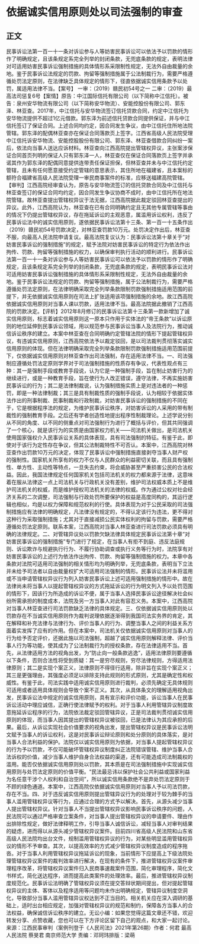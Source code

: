 # 依据诚实信用原则处以司法强制的审查
## 正文
民事诉讼法第一百一十一条对诉讼参与人等妨害民事诉讼可以依法予以罚款的情形作了明确规定，且该条规定系完全列举的封闭条款，无兜底条款的规定，表明法律对可适用妨害民事诉讼强制措施的具体情形系采限制性规定，无法外自由裁量的余地。鉴于民事诉讼法规定的罚款、拘留等强制措施属于公法制裁行为，需要严格遵循处罚法定原则，在法律缺乏具体规定的情形下，径直依据诚实信用条款予以处罚，属适用法律不当。【案号】  一审：（2019）赣民初54号之一 二审：（2019）最高法司惩复6号【案情】原告：中江国际信托有限公司（以下简称中江信托）。被告：泉州安华物流有限公司（以下简称安华物流）、安能控股份有限公司、郭东泽、林亚查。2017年，中江信托与安华物流签订信托贷款合同，约定中江信托为安华物流提供不超过1亿元借款。郭东泽为前述信托贷款合同提供保证，并与中江信托签订了保证合同。上述合同均约定，因合同发生争议，由中江信托住所地法院管辖。郭东泽的配偶林亚查亦在保证合同落款页上签字。江西省高级人民法院受理中江信托诉安华物流、安能控股股份有限公司、郭东泽、林亚查借款合同纠纷一案后，依法向当事人送达应诉材料。林亚查向江西高院提出管辖权异议，主张案涉保证合同首页列明的保证人只有郭东泽一人，林亚查仅在保证合同落款页上签字并承诺其作为郭东泽的配偶同意提供连带责任保证担保，但林亚查并未与中江信托约定管辖，且未有任何愿意接受约定管辖的意思表示，其住所地在福建省，且本案标的额符合福建省高级人民法院受理一审民商事案件的标准，应移送福建高院管辖。【审判】江西高院经审查认为，原告与安华物流签订的信托贷款合同及中江信托与林亚查签订的保证合同均约定，因合同发生争议协商不成时，由中江信托所在地法院管辖。故林亚查提出管辖权异议于法无据，江西高院据此裁定驳回林亚查提出的异议。此外，江西高院认为，林亚查在已有合同明确约定且无其他专属管辖等事由的情况下仍提出管辖权异议，存在拖延诉讼的主观恶意，属滥用诉讼权利，违反了民事诉讼法中的诚实信用原则，遂依据民事诉讼法第十三条、第一百一十五条作出（2019）赣民初54号罚款决定，对林亚查罚款10万元。处罚决定作出后，林亚查不服，向最高人民法院申请复议。最高法院复议认为：民事诉讼法第十章关于“对妨害民事诉讼的强制措施”的规定，赋予法院对妨害民事诉讼的特定行为依法作出拘传、罚款、拘留等强制措施的权力，以确保审判执行活动的顺利进行。民事诉讼法第一百一十一条对诉讼参与人等妨害民事诉讼可以依法予以罚款的情形作了明确规定，且该条规定系完全列举的封闭条款，无兜底条款的规定，表明民事诉讼法对可适用妨害民事诉讼强制措施的具体情形系采限制性规定，无法外自由裁量的余地。鉴于民事诉讼法规定的罚款、拘留等强制措施，属于公法制裁行为，需要严格遵循处罚法定原则，在法律明确采取完全列举条款限制罚款强制措施适用范围的前提下，并无依据诚实信用原则在司法上扩张适用该项强制措施的余地。故江西高院依据诚实信用原则对当事人课以罚款，适用法律不当。最高法院据此撤销了江西高院的罚款决定。【评析】2012年8月修订的民事诉讼法第十三条第一款新增加了诚实信用原则，标志着诚实信用原则这一原本只作用于实体法的“帝王条款”以诉讼原则的地位延伸到民事诉讼领域，用以规范参与民事诉讼当事人及法院行为，推动诚信诉讼秩序的建立。本案中林亚查在合同明确约定管辖法院的情形下提起管辖权异议，有违诚实信用原则，江西高院依法予以裁定驳回，是以司法裁判贯彻落实诚实信用原则的体现。但在法律明确采取完全列举条款限制罚款强制措施适用范围前提下，仅依据诚实信用原则对林亚查作出司法强制，存在适用法律不当。一、司法强制应遵循处罚法定原则学界对于司法强制措施的性质存有争议，代表性观点有三种：其一是强制手段或教育手段说，认为它是一种强制手段，旨在制止妨害行为的继续进行，或是一种教育手段，旨在使行为人改正错误，遵守法律，不再实施妨害民事诉讼的行为；其二是法律制裁说，认为强制措施实质上是对违法者的一种惩罚，即是一种法律制裁；其三是具有制裁性质的强制手段说，认为相较于依据实体法作出的刑事制裁、民事制裁和行政制裁，对妨害民事诉讼的强制措施的不同在于，它是根据程序法的规定，为维护民事诉讼秩序，对妨害诉讼的人采用的带有制裁性的强制教育手段。之后还有学者创造性地提出程序性制裁理论。上述学说分别从不同的角度、以不同的侧重点对司法强制行为进行了概括与评价，但其共同强调了一个核心，就是该行为的实质是由国家权力机关——司法机关做出，是司法机关使用国家强权介入民事诉讼关系的具体表现，具有司法强制的特征。有鉴于此，即使对于该行为定性存在争议，但其公法制裁特性不可否认。本案中，江西高院对林亚查作出罚款10万元的决定，体现了民事诉讼中强制措施直接剥夺当事人财产权的强制性。国家机关所享有的权力不仅与人民群众的利益密切关联，而且具有强制性、单方性、主动性等特点，一旦失去约束，将会威胁甚至严重损害公民的合法权益。因此，我国法律规定任何国家机关包括司法机关的权力都来源于法律，这意味着在服从法律这一点上司法机关与行政机关没有差别，维护司法权威本质上不是维护司法机关的权威，而是维护授权司法机关的法律的权威。作为通过公权对社会经济关系的二次调整，司法强制与行政处罚所要保护的权益是高度同构的，其运行逻辑也相似，均是以权力保障和规范权利的行使。具体表现为对于公民采取的司法强制措施应有法律的明确规定，凡法律没有规定的，不得认定该行为违法，更不得对这种行为采取强制措施；尤其对于直接减损公民实体权利的拘留与罚款，需要严格遵循处罚法定原则。联系本案，江西高院对当事人林亚查进行司法罚款必须具有明确的法律规定。二、对管辖异议处以罚款欠缺法律具体规定民事诉讼法第十章“对妨害民事诉讼的强制措施”专门进行了规定，在当事人有拒不到庭、违反法庭规则、诉讼欺诈与规避执行行为、不履行协助调查或执行义务等行为时，法院享有对妨害民事诉讼的上述行为依法作出拘传、罚款、拘留等强制措施的权力。本章中各条款对法院可适用司法强制的相关情形均为明确列举，无兜底条款，表明当下立法并未给予司法者以自由裁量权扩大可适用司法强制的情形。民事诉讼法并未将滥用或不当申请管辖权异议行为列入妨害民事诉讼上述可适用强制措施的情形中。故在法律尚未将当事人以提起管辖权异议的方式拖延诉讼的行为明文列入予以处罚范围的情形下，因该行为所造成的诉讼不便，属于当事人选择民事诉讼途径解决社会纠纷所需承担的制度成本，法院及另一方当事人对此有容忍义务。本案中，江西高院对当事人林亚查进行司法罚款缺乏法律的具体规定。三、仅依据诚实信用原则处以罚款存在不当诚实信用原则作为裁判说理依据逐渐得到我国司法实务界的肯定，其在解释和补充法律与法律行为、评价当事人的行为、调整当事人之间的利益关系方面着实发挥了应有的作用。但在本案中，司法机关仅依据诚实信用原则对当事人的行为给予否定评价，还据此施以司法强制，超越了诚实信用原则解释法律、评价当事人行为等功能，使其成为了公法制裁行为的授权条款，存在法律适用不当。首先，从法律适用方法的视角出发，为“防止向一般条款逃逸”，适用法律原则要遵循以下条件，否则合法性将受到质疑：其一是穷尽规则，穷尽法律规则，方得适用法律原则；其二是实现个案正义，法律原则不得径行适用，除非旨在实现个案正义；其三是更强理由，其强度必须足以排除支持此规则的形式原则，尤其是确定性和权威性。有鉴于此，司法实践中适用诚实信用原则进行裁判，必须先确定无具体规则可适用或者适用具体规则会导致个案不正义。其次，从具体条文的理解适用视角出发，民事诉讼法中规定的诚实信用原则，具有宣示和评价功能，诉讼当事人在民事诉讼活动中理应诚信，正确行使法律赋予的权利。对于当事人利用管辖异议制度故意拖延诉讼程序的行为，法院依法裁定驳回管辖异议，正是司法裁判贯彻诚实信用原则的体现，而当事人因其提出的管辖权异议被驳回，已是法律认为其应承担的后果。最后，从诉讼实现社会价值要求的视角出发，提出管辖权异议是民事诉讼法明文赋予当事人的诉讼权利，这是对民事诉讼辩论原则和处分原则的具体落实，是对当事人合法利益的保护。法院仅以诚实信用原则为依据，对当事人提起管辖权异议的行为予以罚款，不仅可能破坏管辖权异议制度纠正法院错误管辖、维护当事人合法诉权的价值，减少当事人维护自身合法权益的渠道，还有可能造成司法制裁权的滥用。能否仅依据诚实信用原则处以罚款，其本质是在司法强制措施中实现诚实信用原则与处罚法定原则的价值平衡。“民法最忌讳以保护社会公共利益或国家利益为名任意干涉个人权利和自治空间”，所以诚实信用条款绝不是弃处罚法定原则于不顾的绿色通道。本案中，江西高院仅依据诚实信用原则对当事人予以司法罚款，存在不当。四、对于违反诚实信用原则提出管辖异议行为的处理对于较为棘手的当事人滥用管辖权异议等行为，应通过合理的方式予以解决。首先，从源头减少当事人提出管辖权异议。针对当事人不当提出管辖权异议影响民事诉讼秩序的问题，人民法院可以通过严格审查立案条件，对当事人提出管辖权异议的申请要件、理由作出排除性规定，做好法律释明工作，引导当事人诚信诉讼，减轻当事人对审判结果的疑虑，进而得以从源头减少管辖权异议案件。目前四川省高级人民法院和山东省高级人民法院均出台文件，规制滥用管辖权异议的行为，对某些明显滥用管辖权异议的情形不予审查。其次，以提高效率的方式减少管辖权异议制度造成的程序拖沓。对于当事人利用管辖权异议拖延诉讼的现象，当前情形下应提高上下级法院处理管辖权异议案件的裁判效率进行解决，在现有的条件下，推进管辖权异议案件审理程序改革，将管辖权异议案件归入民商事速裁案件范围，简化审理程序，简化文书样式，简化送达程序，进而提高此类案件的处理效率。最后，推进管辖权异议制度规范化。民事诉讼法明确了管辖权异议须在提交答辩状期间提出，但对提起管辖权异议的主体、客体以及程序适用等问题均未作出明确规定，管辖异议制度空洞化，导致部分当事人滥用管辖异议权达到不正当目的。相关机关应在深入调研的基础上，适时出台相应规定，加强对管辖权异议的规范和制约，保障各方当事人的合法权益，确保诚信诉讼秩序的建立。无讼小编：如果您觉得这篇文章还不错，欢迎转发分享、点赞收藏，您也可以在下方评论区留下自己的观点，和大家一起讨论。来源：江西民事审判（案例刊登于《人民司法》2021年第26期）作者：何君 最高人民法院  蔡旻君 南京师范大学  责编：邓珂玮排版：梁萌
